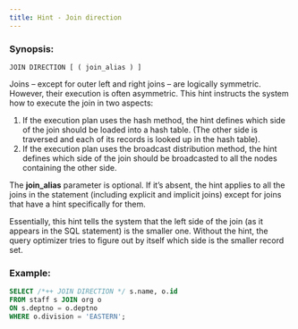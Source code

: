 ```yaml
---
title: Hint - Join direction
---
```



### Synopsis:

`JOIN DIRECTION [ ( join_alias ) ]`

Joins – except for outer left and right joins – are logically symmetric. However, their execution is often asymmetric. This hint instructs the system how to execute the join in two aspects:

1. If the execution plan uses the hash method, the hint defines which side of the join should be loaded into a hash table. (The other side is traversed and each of its records is looked up in the hash table).
1. If the execution plan uses the broadcast distribution method, the hint defines which side of the join should be broadcasted to all the nodes containing the other side.

The **join_alias** parameter is optional. If it’s absent, the hint applies to all the joins in the statement (including explicit and implicit joins) except for joins that have a hint specifically for them.

Essentially, this hint tells the system that the left side of the join (as it appears in the SQL statement) is the smaller one. Without the hint, the query optimizer tries to figure out by itself which side is the smaller record set.

### Example:

```sql
SELECT /*++ JOIN DIRECTION */ s.name, o.id
FROM staff s JOIN org o
ON s.deptno = o.deptno
WHERE o.division = 'EASTERN';
```